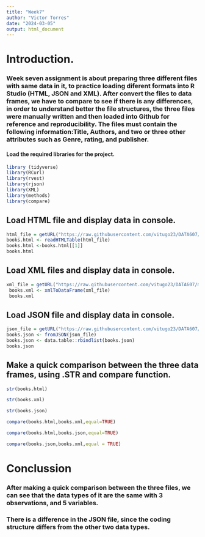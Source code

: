 ```yaml
---
title: "Week7"
author: "Victor Torres"
date: "2024-03-05"
output: html_document
---
```

# Introduction. #
### Week seven assignment is about preparing three different files with same data in it, to practice loading diferent formats into R Studio (HTML, JSON and XML). After convert the files to data frames, we have to compare to see if there is any differences, in order to understand better the file structures, the three files were manually written and then loaded into Github for reference and reproducibility. The files must contain the following information:Title, Authors, and two or three other attributes such as Genre, rating, and publisher. ###
#### Load the required libraries for the project. ####
```r
library (tidyverse)
library(RCurl)
library(rvest)
library(rjson)
library(XML)
library(methods)
library(compare)
```
## Load HTML file and display data in console. ##
```r
html_file = getURL("https://raw.githubusercontent.com/vitugo23/DATA607/main/Assignments/W7_Assignment/Book_table.html")
books.html <- readHTMLTable(html_file)
books.html <-books.html[[1]]
books.html
```
## Load XML files and display data in console. ##
```r
xml_file = getURL("https://raw.githubusercontent.com/vitugo23/DATA607/main/Assignments/W7_Assignment/Book_table.xml")
 books.xml <- xmlToDataFrame(xml_file)
 books.xml
```


## Load JSON file and display data in console. ##
```r
json_file = getURL("https://raw.githubusercontent.com/vitugo23/DATA607/main/Assignments/W7_Assignment/Book_table.json")
books.json <- fromJSON(json_file)
books.json <- data.table::rbindlist(books.json)
books.json
```
## Make a quick comparison between the three data frames, using .STR and compare function. ##
```r
str(books.html)
```
```r
str(books.xml)
```
```r
str(books.json)
```
```r
compare(books.html,books.xml,equal=TRUE)
```
```r
compare(books.html,books.json,equal=TRUE)
```
```r
compare(books.json,books.xml,equal = TRUE)
```
# Conclussion #
### After making a quick comparison between the three files, we can see that the data types of it are the same with 3 observations, and 5 variables.###
### There is a difference in the JSON file, since the coding structure differs from the other two data types. ###




